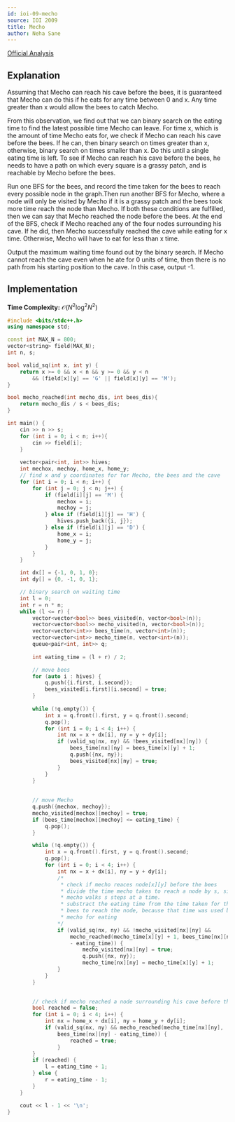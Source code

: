 ```yaml
---
id: ioi-09-mecho
source: IOI 2009
title: Mecho
author: Neha Sane
---
```

[Official Analysis](https://ioinformatics.org/files/ioi2009solutions.pdf#page=51)

## Explanation

Assuming that Mecho can reach his cave before the bees, it is guaranteed that Mecho 
can do this if he eats for any time between 0 and x. Any time greater than x would 
allow the bees to catch Mecho.

From this observation, we find out that we can binary search on the eating time to
find the latest possible time Mecho can leave. For time x, which is the amount of
time Mecho eats for, we check if Mecho can reach his cave before the bees. If he
can, then binary search on times greater than x, otherwise, binary search on times
smaller than x. Do this until a single eating time is left. To see if Mecho can 
reach his cave before the bees, he needs to have a path on which every square is a
grassy patch, and is reachable by Mecho before the bees. 

Run one BFS for the bees, and record the time taken for the bees to reach every 
possible node in the graph.Then run another BFS for Mecho, where a node will only
be visited by Mecho if it is a grassy patch and the bees took more time reach the
node than Mecho. If both these conditions are fulfilled, then we can say that Mecho
reached the node before the bees. At the end of the BFS, check if Mecho reached any
of the four nodes surrounding his cave. If he did, then Mecho successfully reached 
the cave while eating for x time. Otherwise, Mecho will have to eat for less than x 
time.

Output the maximum waiting time found out by the binary search. If Mecho cannot reach
the cave even when he ate for 0 units of time, then there is no path from his 
starting position to the cave. In this case, output -1.

## Implementation

**Time Complexity:** $\mathcal{O}(N^2\log^2N^2)$

<LanguageSection>
<CPPSection>

```cpp
#include <bits/stdc++.h>
using namespace std;

const int MAX_N = 800;
vector<string> field(MAX_N);
int n, s;

bool valid_sq(int x, int y) {
	return x >= 0 && x < n && y >= 0 && y < n
		&& (field[x][y] == 'G' || field[x][y] == 'M');
}

bool mecho_reached(int mecho_dis, int bees_dis){
	return mecho_dis / s < bees_dis;
}

int main() {
	cin >> n >> s;
	for (int i = 0; i < n; i++){
		cin >> field[i];
	}
	
	vector<pair<int, int>> hives;
	int mechox, mechoy, home_x, home_y;
	// find x and y coordinates for for Mecho, the bees and the cave
	for (int i = 0; i < n; i++) {
		for (int j = 0; j < n; j++) {
			if (field[i][j] == 'M') {
				mechox = i;
				mechoy = j;
			} else if (field[i][j] == 'H') {
				hives.push_back({i, j});
			} else if (field[i][j] == 'D') {
				home_x = i;
				home_y = j;
			}
		}
	}

	int dx[] = {-1, 0, 1, 0};
	int dy[] = {0, -1, 0, 1};

	// binary search on waiting time
	int l = 0;
	int r = n * n;
	while (l <= r) {
		vector<vector<bool>> bees_visited(n, vector<bool>(n));
		vector<vector<bool>> mecho_visited(n, vector<bool>(n));
		vector<vector<int>> bees_time(n, vector<int>(n));
		vector<vector<int>> mecho_time(n, vector<int>(n));
		queue<pair<int, int>> q;
		
		int eating_time = (l + r) / 2;

		// move bees
		for (auto i : hives) {
			q.push({i.first, i.second});
			bees_visited[i.first][i.second] = true;
		}
		
		while (!q.empty()) {
			int x = q.front().first, y = q.front().second;
			q.pop();
			for (int i = 0; i < 4; i++) {
				int nx = x + dx[i], ny = y + dy[i];
				if (valid_sq(nx, ny) && !bees_visited[nx][ny]) {
					bees_time[nx][ny] = bees_time[x][y] + 1;    
					q.push({nx, ny});
					bees_visited[nx][ny] = true;
				}
			}
		}
		
		
		// move Mecho
		q.push({mechox, mechoy});
		mecho_visited[mechox][mechoy] = true;
		if (bees_time[mechox][mechoy] <= eating_time) {
			q.pop();
		}

		while (!q.empty()) {
			int x = q.front().first, y = q.front().second;
			q.pop();
			for (int i = 0; i < 4; i++) {
				int nx = x + dx[i], ny = y + dy[i];
				/* 
				 * check if mecho reaces node[x][y] before the bees
				 * divide the time mecho takes to reach a node by s, since 
				 * mecho walks s steps at a time.
				 * substract the eating time from the time taken for the 
				 * bees to reach the node, because that time was used by 
				 * mecho for eating
				*/
				if (valid_sq(nx, ny) && !mecho_visited[nx][ny] && 
					mecho_reached(mecho_time[x][y] + 1, bees_time[nx][ny]
					- eating_time)) {
						mecho_visited[nx][ny] = true;
						q.push({nx, ny});
						mecho_time[nx][ny] = mecho_time[x][y] + 1;
				}
			}
		}
		

		// check if mecho reached a node surrounding his cave before the bees
		bool reached = false;
		for (int i = 0; i < 4; i++) {
			int nx = home_x + dx[i], ny = home_y + dy[i];
			if (valid_sq(nx, ny) && mecho_reached(mecho_time[nx][ny], 
				bees_time[nx][ny] - eating_time)) {
					reached = true;
				}
		}
		if (reached) {
			l = eating_time + 1;
		} else {
			r = eating_time - 1;
		}
	}

	cout << l - 1 << '\n';
}
```

</CPPSection>

</LanguageSection>
